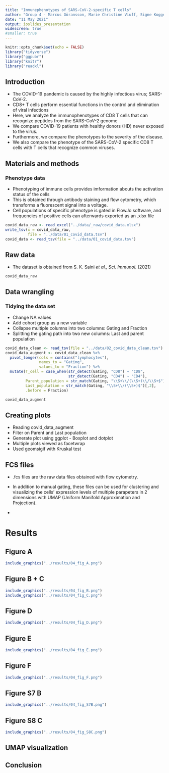 ```yaml
---
title: "Immunephenotypes of SARS-CoV-2-specific T cells"
author: "Group 4 - Marcus Göransson, Marie Christine Viuff, Signe Koggersbøl Skadsborg, Susana Patricia Hernandez, Yogesh Basavaraju"
date: "11 May 2021"
output: ioslides_presentation
widescreen: true
#smaller: true
---
```


```r
knitr::opts_chunk$set(echo = FALSE)
library("tidyverse")
library("ggpubr")
library("knitr")
library("readxl")
```


## Introduction

* The COVID-19 pandemic is caused by the highly infectious virus; SARS-CoV-2. 
* CD8+ T cells perform essential functions in the control and elimination of viral infections
* Here, we analyze the immunophenotypes of CD8 T cells that can recognize peptides from the SARS-CoV-2 genome 
* We compare COVID-19 patients with healthy donors (HD) never exposed to the virus.
* Furthermore, we compare the phenotypes to the severity of the disease.
* We also compare the phenotype of the SARS-CoV-2 specific CD8 T cells with T cells that recognize common viruses.



## Materials and methods

### Phenotype data

* Phenotyping of immune cells provides imformation abouts the activation status of the cells
- This is obtained through antibody staining and flow cytometry, which transforms a fluorescent signal into a voltage.
- Cell populations of specific phenotype is gated in FlowJo software, and frequencies of positive cells can afterwards exported as an .xlsx file


```r
covid_data_raw <- read_excel("../data/_raw/covid_data.xlsx")
write_tsv(x = covid_data_raw,
          file = "../data/01_covid_data.tsv")
covid_data <- read_tsv(file = "../data/01_covid_data.tsv")
```


## Raw data {.smaller}

* The dataset is obtained from S. K. Saini *et al., Sci. Immunol.* (2021)

```r
covid_data_raw
```



## Data wrangling 
### Tidying the data set
* Change NA values
* Add cohort group as a new variable
* Collapse multiple columns into two columns: Gating and Fraction
* Splitting the gating path into two new columns: Last and parent population

```r
covid_data_clean <- read_tsv(file = "../data/02_covid_data_clean.tsv")
covid_data_augment <- covid_data_clean %>% 
  pivot_longer(cols = contains("lymphocytes"),
               names_to = "Gating",
               values_to = "Fraction") %>% 
  mutate(T_cell = case_when(str_detect(Gating, "CD8") ~ "CD8",
                            str_detect(Gating, "CD4") ~ "CD4"),
         Parent_population = str_match(Gating, "\\S+\\/(\\S+)\\/\\S+$")[,2],
         Last_population = str_match(Gating, "\\S+\\/(\\S+)$")[,2],
         .before = Fraction)
```
```r
covid_data_augment
```

## Creating plots
* Reading covid_data_augment
* Filter on Parent and Last population
* Generate plot using ggplot - Boxplot and dotplot
* Multiple plots viewed as facetwrap
* Used geomsigif with Kruskal test

## FCS files
* .fcs files are the raw data files obtained with flow cytometry.
* In addition to manual gating, these files can be used for clustering and visualizing the cells' expression levels of multiple parapeters in 2 dimensions with UMAP (Uniform Manifold Approximation and Projection).

* 


# Results {.smaller}


## Figure A
```r
include_graphics("../results/04_fig_A.png")
```

## Figure B + C
```r
include_graphics("../results/04_fig_B.png")
include_graphics("../results/04_fig_C.png")

```

## Figure D
```r
include_graphics("../results/04_fig_D.png")

```

## Figure E
```r
include_graphics("../results/04_fig_E.png")
```

## Figure F
```r
include_graphics("../results/04_fig_F.png")
```

## Figure S7 B
```r
include_graphics("../results/04_fig_S7B.png")
```

## Figure S8 C
```r
include_graphics("../results/04_fig_S8C.png")
```

## UMAP visualization


## Conclusion



